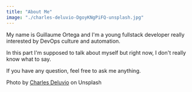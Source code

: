 ```yaml
---
title: "About Me"
image: "./charles-deluvio-DgoyKNgPiFQ-unsplash.jpg"
---
```



My name is Guillaume Ortega and I'm a young fullstack developer really interested by DevOps culture and automation.

In this part I'm supposed to talk about myself but right now, I don't really know what to say.

If you have any question, feel free to ask me anything.

Photo by <a href="https://unsplash.com/@charlesdeluvio?utm_source=unsplash&utm_medium=referral&utm_content=creditCopyText" target="_blank" rel="nofollow noopener noreferrer" aria-label="External Link"><Underlining>Charles Deluvio</Underlining></a> on Unsplash
